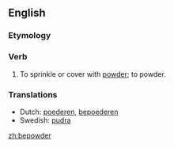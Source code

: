 ==English==

===Etymology===
{{prefix|be|powder}}

===Verb===
{{en-verb}}

# {{transitive|obsolete}} To sprinkle or cover with [[powder]]; to powder.

===Translations===
{{rfc-level|Translations at L3+ (AutoFormat would have corrected level of Translations)}}
* Dutch: [[poederen]], [[bepoederen]]
* Swedish: [[pudra]]

[[zh:bepowder]]
